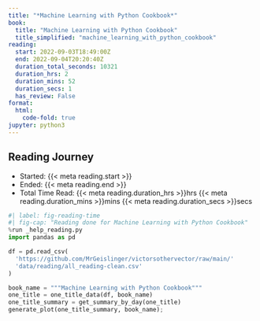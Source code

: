 ```yaml
---
title: "*Machine Learning with Python Cookbook*"
book:
  title: "Machine Learning with Python Cookbook"
  title_simplified: "machine_learning_with_python_cookbook"
reading:
  start: 2022-09-03T18:49:00Z
  end: 2022-09-04T20:20:40Z
  duration_total_seconds: 10321
  duration_hrs: 2
  duration_mins: 52
  duration_secs: 1
  has_review: False
format:
  html:
    code-fold: true
jupyter: python3
---
```


## Reading Journey

* Started: {{< meta reading.start >}}
* Ended: {{< meta reading.end >}}
* Total Time Read: {{< meta reading.duration_hrs >}}hrs {{< meta reading.duration_mins >}}mins {{< meta reading.duration_secs >}}secs

```python
#| label: fig-reading-time
#| fig-cap: "Reading done for Machine Learning with Python Cookbook"
%run _help_reading.py
import pandas as pd

df = pd.read_csv(
  'https://github.com/MrGeislinger/victorsothervector/raw/main/'
  'data/reading/all_reading-clean.csv'
)

book_name = """Machine Learning with Python Cookbook"""
one_title = one_title_data(df, book_name)
one_title_summary = get_summary_by_day(one_title)
generate_plot(one_title_summary, book_name);
```
